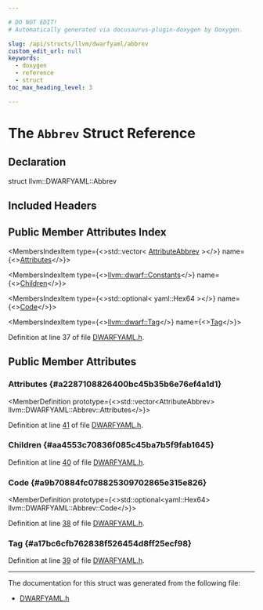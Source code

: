 ```yaml
---

# DO NOT EDIT!
# Automatically generated via docusaurus-plugin-doxygen by Doxygen.

slug: /api/structs/llvm/dwarfyaml/abbrev
custom_edit_url: null
keywords:
  - doxygen
  - reference
  - struct
toc_max_heading_level: 3

---
```





# The `Abbrev` Struct Reference

<DoxygenPage pluginConfig={pluginConfig}>



## Declaration

<CodeBlock>struct llvm::DWARFYAML::Abbrev</CodeBlock>

## Included Headers

<IncludesList>
<IncludesListItem
  filePath="llvm/ObjectYAML/DWARFYAML.h"
  permalink="/docs/api/files/include/include/llvm/include/llvm/objectyaml/dwarfyaml-h"
  isLocal="true" />
</IncludesList>

## Public Member Attributes Index

<MembersIndex>

<MembersIndexItem
  type={<>std::vector&lt; <a href="/docs/api/structs/llvm/dwarfyaml/attributeabbrev">AttributeAbbrev</a> &gt;</>}
  name={<><a href="#a2287108826400bc45b35b6e76ef4a1d1">Attributes</a></>}>
</MembersIndexItem>

<MembersIndexItem
  type={<><a href="/docs/api/namespaces/llvm/dwarf/#ab4fde659cfd2ad21ef1920dca7f22255">llvm::dwarf::Constants</a></>}
  name={<><a href="#aa4553c70836f085c45ba7b5f9fab1645">Children</a></>}>
</MembersIndexItem>

<MembersIndexItem
  type={<>std::optional&lt; yaml::Hex64 &gt;</>}
  name={<><a href="#a9b70884fc078825309702865e315e826">Code</a></>}>
</MembersIndexItem>

<MembersIndexItem
  type={<><a href="/docs/api/namespaces/llvm/dwarf/#ac94a19fc8c57bf0350fc4e9f45897828">llvm::dwarf::Tag</a></>}
  name={<><a href="#a17bc6cfb762838f526454d8ff25ecf98">Tag</a></>}>
</MembersIndexItem>

</MembersIndex>


Definition at line 37 of file <a href="/docs/api/files/include/include/llvm/include/llvm/objectyaml/dwarfyaml-h">DWARFYAML.h</a>.

<SectionDefinition>

## Public Member Attributes

### Attributes {#a2287108826400bc45b35b6e76ef4a1d1}

<MemberDefinition
  prototype={<>std::vector&lt;AttributeAbbrev&gt; llvm::DWARFYAML::Abbrev::Attributes</>}>

Definition at line <a href="/docs/api/files/include/include/llvm/include/llvm/objectyaml/dwarfyaml-h/#l00041">41</a> of file <a href="/docs/api/files/include/include/llvm/include/llvm/objectyaml/dwarfyaml-h">DWARFYAML.h</a>.
</MemberDefinition>

### Children {#aa4553c70836f085c45ba7b5f9fab1645}

<MemberDefinition
  prototype="llvm::dwarf::Constants llvm::DWARFYAML::Abbrev::Children">

Definition at line <a href="/docs/api/files/include/include/llvm/include/llvm/objectyaml/dwarfyaml-h/#l00040">40</a> of file <a href="/docs/api/files/include/include/llvm/include/llvm/objectyaml/dwarfyaml-h">DWARFYAML.h</a>.
</MemberDefinition>

### Code {#a9b70884fc078825309702865e315e826}

<MemberDefinition
  prototype={<>std::optional&lt;yaml::Hex64&gt; llvm::DWARFYAML::Abbrev::Code</>}>

Definition at line <a href="/docs/api/files/include/include/llvm/include/llvm/objectyaml/dwarfyaml-h/#l00038">38</a> of file <a href="/docs/api/files/include/include/llvm/include/llvm/objectyaml/dwarfyaml-h">DWARFYAML.h</a>.
</MemberDefinition>

### Tag {#a17bc6cfb762838f526454d8ff25ecf98}

<MemberDefinition
  prototype="llvm::dwarf::Tag llvm::DWARFYAML::Abbrev::Tag">

Definition at line <a href="/docs/api/files/include/include/llvm/include/llvm/objectyaml/dwarfyaml-h/#l00039">39</a> of file <a href="/docs/api/files/include/include/llvm/include/llvm/objectyaml/dwarfyaml-h">DWARFYAML.h</a>.
</MemberDefinition>

</SectionDefinition>

<hr/>

The documentation for this struct was generated from the following file:

<ul>
<li><a href="/docs/api/files/include/include/llvm/include/llvm/objectyaml/dwarfyaml-h">DWARFYAML.h</a></li>
</ul>

</DoxygenPage>
